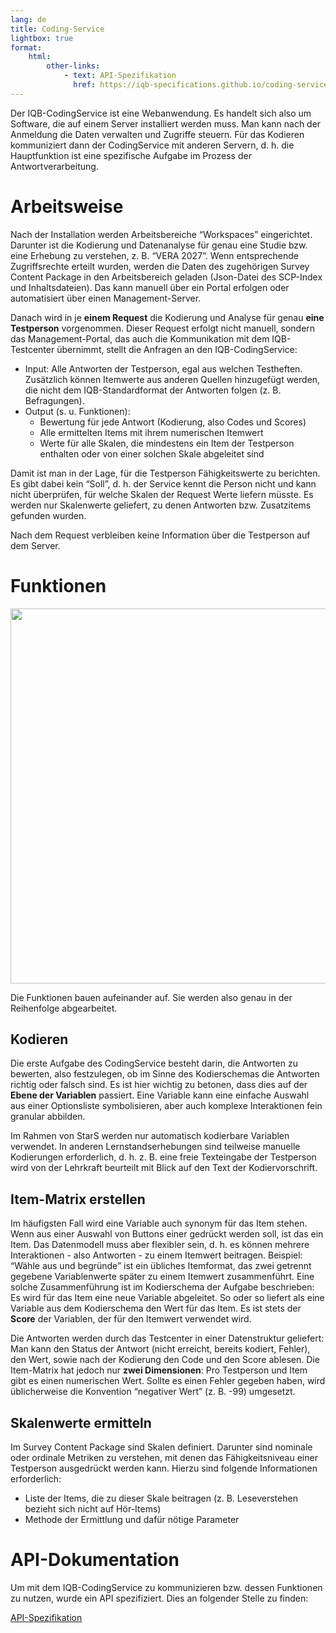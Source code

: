 ```yaml
---
lang: de
title: Coding-Service
lightbox: true
format:
    html:
        other-links:
            - text: API-Spezifikation
              href: https://iqb-specifications.github.io/coding-service-api
---
```


Der IQB-CodingService ist eine Webanwendung. Es handelt sich also um Software, die auf einem Server installiert werden muss. Man kann nach der Anmeldung die Daten verwalten und Zugriffe steuern. Für das Kodieren kommuniziert dann der CodingService mit anderen Servern, d. h. die Hauptfunktion ist eine spezifische Aufgabe im Prozess der Antwortverarbeitung.

# Arbeitsweise

Nach der Installation werden Arbeitsbereiche "Workspaces" eingerichtet. Darunter ist die Kodierung und Datenanalyse für genau eine Studie bzw. eine Erhebung zu verstehen, z. B. "VERA 2027". Wenn entsprechende Zugriffsrechte erteilt wurden, werden die Daten des zugehörigen Survey Content Package in den Arbeitsbereich geladen (Json-Datei des SCP-Index und Inhaltsdateien). Das kann manuell über ein Portal erfolgen oder automatisiert über einen Management-Server.

Danach wird in je **einem Request** die Kodierung und Analyse für genau **eine Testperson** vorgenommen. Dieser Request erfolgt nicht manuell, sondern das Management-Portal, das auch die Kommunikation mit dem IQB-Testcenter übernimmt, stellt die Anfragen an den IQB-CodingService:

* Input: Alle Antworten der Testperson, egal aus welchen Testheften. Zusätzlich können Itemwerte aus anderen Quellen hinzugefügt werden, die nicht dem IQB-Standardformat der Antworten folgen (z. B. Befragungen).
* Output (s. u. Funktionen):
  * Bewertung für jede Antwort (Kodierung, also Codes und Scores)
  * Alle ermittelten Items mit ihrem numerischen Itemwert
  * Werte für alle Skalen, die mindestens ein Item der Testperson enthalten oder von einer solchen Skale abgeleitet sind

Damit ist man in der Lage, für die Testperson Fähigkeitswerte zu berichten. Es gibt dabei kein "Soll", d. h. der Service kennt die Person nicht und kann nicht überprüfen, für welche Skalen der Request Werte liefern müsste. Es werden nur Skalenwerte geliefert, zu denen Antworten bzw. Zusatzitems gefunden wurden.

Nach dem Request verbleiben keine Information über die Testperson auf dem Server.

# Funktionen

![](../assets/coding-service.png){width="600"}

Die Funktionen bauen aufeinander auf. Sie werden also genau in der Reihenfolge abgearbeitet.

## Kodieren

Die erste Aufgabe des CodingService besteht darin, die Antworten zu bewerten, also festzulegen, ob im Sinne des Kodierschemas die Antworten richtig oder falsch sind. Es ist hier wichtig zu betonen, dass dies auf der **Ebene der Variablen** passiert. Eine Variable kann eine einfache Auswahl aus einer Optionsliste symbolisieren, aber auch komplexe Interaktionen fein granular abbilden.

Im Rahmen von StarS werden nur automatisch kodierbare Variablen verwendet. In anderen Lernstandserhebungen sind teilweise manuelle Kodierungen erforderlich, d. h. z. B. eine freie Texteingabe der Testperson wird von der Lehrkraft beurteilt mit Blick auf den Text der Kodiervorschrift.

## Item-Matrix erstellen

Im häufigsten Fall wird eine Variable auch synonym für das Item stehen. Wenn aus einer Auswahl von Buttons einer gedrückt werden soll, ist das ein Item. Das Datenmodell muss aber flexibler sein, d. h. es können mehrere Interaktionen - also Antworten - zu einem Itemwert beitragen. Beispiel: "Wähle aus und begründe" ist ein übliches Itemformat, das zwei getrennt gegebene Variablenwerte später zu einem Itemwert zusammenführt. Eine solche Zusammenführung ist im Kodierschema der Aufgabe beschrieben: Es wird für das Item eine neue Variable abgeleitet. So oder so liefert als eine Variable aus dem Kodierschema den Wert für das Item. Es ist stets der **Score** der Variablen, der für den Itemwert verwendet wird.

Die Antworten werden durch das Testcenter in einer Datenstruktur geliefert: Man kann den Status der Antwort (nicht erreicht, bereits kodiert, Fehler), den Wert, sowie nach der Kodierung den Code und den Score ablesen. Die Item-Matrix hat jedoch nur **zwei Dimensionen**: Pro Testperson und Item gibt es einen numerischen Wert. Sollte es einen Fehler gegeben haben, wird üblicherweise die Konvention "negativer Wert" (z. B. -99) umgesetzt.

## Skalenwerte ermitteln

Im Survey Content Package sind Skalen definiert. Darunter sind nominale oder ordinale Metriken zu verstehen, mit denen das Fähigkeitsniveau einer Testperson ausgedrückt werden kann. Hierzu sind folgende Informationen erforderlich:

* Liste der Items, die zu dieser Skale beitragen (z. B. Leseverstehen bezieht sich nicht auf Hör-Items)
* Methode der Ermittlung und dafür nötige Parameter

# API-Dokumentation

Um mit dem IQB-CodingService zu kommunizieren bzw. dessen Funktionen zu nutzen, wurde ein API spezifiziert. Dies an folgender Stelle zu finden:

[API-Spezifikation](https://iqb-specifications.github.io/coding-service-api)

